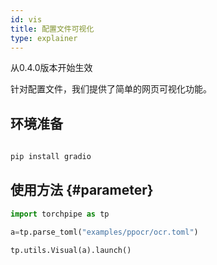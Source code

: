 ```yaml
---
id: vis
title: 配置文件可视化
type: explainer
---
```

从0.4.0版本开始生效

针对配置文件，我们提供了简单的网页可视化功能。

## 环境准备
```bash
 
pip install gradio
```

## 使用方法 {#parameter}


```python
import torchpipe as tp

a=tp.parse_toml("examples/ppocr/ocr.toml")

tp.utils.Visual(a).launch()
```